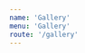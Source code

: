 ```yaml
---
name: 'Gallery'
menu: 'Gallery'
route: '/gallery'
---
```



<Frame width={400} height={400} background="#FFF4F1">
  <CoffeeChart
    width={400}
    height={400}
    encoding={{
      label: { field: "day" },
      drinkLevel: { field: "numCoffee", type: "quantitative" },
      drinkColor: {
        field: "productivity",
        type: "quantitative",
        scale: {
          type: "ordinal",
          domain: [1, 2, 3, 4],
          range: ["#EAC8C1", "#DFAB6D", "#B26C4D", "#623D2B"]
        }
      },
      useToGoCup: { field: "goToOffice", type: "nominal" }
    }}
    data={[
      { day: "MON", numCoffee: 2, productivity: 4, goToOffice: true },
      { day: "TUE", numCoffee: 3, productivity: 4, goToOffice: true },
      { day: "WED", numCoffee: 2, productivity: 4, goToOffice: false },
      { day: "THU", numCoffee: 4, productivity: 3, goToOffice: true },
      { day: "FRI", numCoffee: 3, productivity: 2, goToOffice: true },
      { day: "SAT", numCoffee: 1, productivity: 1, goToOffice: false },
      { day: "SUN", numCoffee: 1, productivity: 1, goToOffice: false }
    ]}
  />
</Frame>

<Frame width={400} height={400} background="#D3EEEF">
  <BalloonPlot
    width={400}
    height={400}
    encoding={{
      x: { field: "category", type: "nominal", scale: { type: "point" } },
      y: {
        field: "profit",
        type: "quantitative"
      },
      size: {
        field: "marketingCost",
        type: "quantitative",
        scale: { zero: true, range: [0, 2500] }
      },
      color: { field: "category", type: "nominal" },
      text: { field: "category" },
      text2: { field: "profit", format: ",d" }
    }}
    data={[
      {
        category: "Toys",
        marketingCost: 100,
        profit: 4000
      },
      {
        category: "Office supplies",
        marketingCost: 200,
        profit: 3000
      },
      {
        category: "Grocery",
        marketingCost: 400,
        profit: 2000
      },
      {
        category: "Electronics",
        marketingCost: 300,
        profit: 6000
      },
      {
        category: "Clothing",
        marketingCost: 400,
        profit: 1500
      }
    ]}
  />
</Frame>